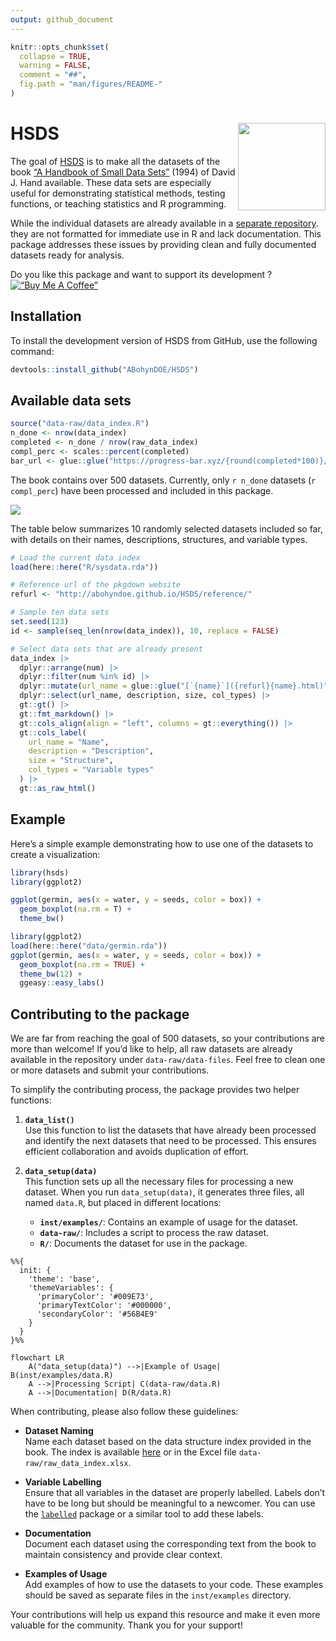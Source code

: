 ```yaml
---
output: github_document
---
```


<!-- README.md is generated from README.Rmd. Please edit that file -->

```r
knitr::opts_chunk$set(
  collapse = TRUE,
  warning = FALSE,
  comment = "##",
  fig.path = "man/figures/README-"
)
```

# HSDS <img src="man/figures/logo.svg" align="right" height="140"/>

The goal of [HSDS](https://github.com/ABohynDOE/HSDS) is to make all the datasets of the book ["A Handbook of Small Data Sets"](https://www.routledge.com/A-Handbook-of-Small-Data-Sets/Hand-Daly-McConway-Lunn-Ostrowski/p/book/9780367449667) (1994) of David J. Hand available.
These data sets are especially useful for demonstrating statistical methods, testing functions, or teaching statistics and R programming.

While the individual datasets are already available in a [separate repository](https://github.com/JedStephens/Handbook-of-Small-Data-Sets/tree/master).
they are not formatted for immediate use in R and lack documentation.
This package addresses these issues by providing clean and fully documented datasets ready for analysis.

Do you like this package and want to support its development ?
[!["Buy Me A Coffee"](https://www.buymeacoffee.com/assets/img/custom_images/orange_img.png)](https://www.buymeacoffee.com/abohyn)

## Installation

To install the development version of HSDS from GitHub, use the following command:

``` r
devtools::install_github("ABohynDOE/HSDS")
```

## Available data sets

```r
source("data-raw/data_index.R")
n_done <- nrow(data_index)
completed <- n_done / nrow(raw_data_index)
compl_perc <- scales::percent(completed)
bar_url <- glue::glue("https://progress-bar.xyz/{round(completed*100)}/?width=400")
```

The book contains over 500 datasets. 
Currently, only `r n_done` datasets (`r compl_perc`) have been processed and included in this package.

![](`r bar_url`)

The table below summarizes 10 randomly selected datasets included so far, with details on their names, descriptions, structures, and variable types.



```r
# Load the current data index
load(here::here("R/sysdata.rda"))

# Reference url of the pkgdown website
refurl <- "http://abohyndoe.github.io/HSDS/reference/"

# Sample ten data sets
set.seed(123)
id <- sample(seq_len(nrow(data_index)), 10, replace = FALSE)

# Select data sets that are already present
data_index |>
  dplyr::arrange(num) |>
  dplyr::filter(num %in% id) |>
  dplyr::mutate(url_name = glue::glue("[`{name}`]({refurl}{name}.html)")) |>
  dplyr::select(url_name, description, size, col_types) |>
  gt::gt() |>
  gt::fmt_markdown() |>
  gt::cols_align(align = "left", columns = gt::everything()) |>
  gt::cols_label(
    url_name = "Name",
    description = "Description",
    size = "Structure",
    col_types = "Variable types"
  ) |> 
  gt::as_raw_html()
```

## Example

Here’s a simple example demonstrating how to use one of the datasets to create a visualization:

``` r
library(hsds)
library(ggplot2)

ggplot(germin, aes(x = water, y = seeds, color = box)) +
  geom_boxplot(na.rm = T) +
  theme_bw()
```

```r
library(ggplot2)
load(here::here("data/germin.rda"))
ggplot(germin, aes(x = water, y = seeds, color = box)) +
  geom_boxplot(na.rm = TRUE) +
  theme_bw(12) +
  ggeasy::easy_labs()
```

## Contributing to the package

We are far from reaching the goal of 500 datasets, so your contributions are more than welcome!
If you'd like to help, all raw datasets are already available in the repository under `data-raw/data-files`.
Feel free to clean one or more datasets and submit your contributions.

To simplify the contributing process, the package provides two helper functions:

1. **`data_list()`**  
   Use this function to list the datasets that have already been processed and identify the next datasets that need to be processed.
   This ensures efficient collaboration and avoids duplication of effort.

2. **`data_setup(data)`**  
   This function sets up all the necessary files for processing a new dataset.
   When you run `data_setup(data)`, it generates three files, all named `data.R`, but placed in different locations:
   - **`inst/examples/`**: Contains an example of usage for the dataset.
   - **`data-raw/`**: Includes a script to process the raw dataset.
   - **`R/`**: Documents the dataset for use in the package.

```mermaid
%%{
  init: {
    'theme': 'base',
    'themeVariables': {
      'primaryColor': '#009E73',
      'primaryTextColor': '#000000',
      'secondaryColor': '#56B4E9'
    }
  }
}%%

flowchart LR
    A("data_setup(data)") -->|Example of Usage| B(inst/examples/data.R)
    A -->|Processing Script| C(data-raw/data.R)
    A -->|Documentation| D(R/data.R)
```

When contributing, please also follow these guidelines:

- **Dataset Naming**  
   Name each dataset based on the data structure index provided in the book. The index is available [here](https://github.com/JedStephens/Handbook-of-Small-Data-Sets/blob/master/data_structure_index_HSDS.pdf) or in the Excel file `data-raw/raw_data_index.xlsx`.

- **Variable Labelling**  
   Ensure that all variables in the dataset are properly labelled. Labels don’t have to be long but should be meaningful to a newcomer. You can use the [`labelled`](https://cran.r-project.org/web/packages/labelled/vignettes/intro_labelled.html) package or a similar tool to add these labels.

- **Documentation**  
   Document each dataset using the corresponding text from the book to maintain consistency and provide clear context.

- **Examples of Usage**  
   Add examples of how to use the datasets to your code. These examples should be saved as separate files in the `inst/examples` directory.

Your contributions will help us expand this resource and make it even more valuable for the community. Thank you for your support!
